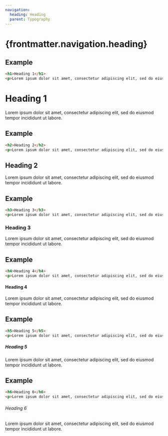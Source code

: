 ```yaml
---
navigation:
  heading: Heading
  parent: Typography
---
```


# {frontmatter.navigation.heading}
## Example
```html
<h1>Heading 1</h1>
<p>Lorem ipsum dolor sit amet, consectetur adipiscing elit, sed do eiusmod tempor incididunt ut labore.</p>
```
<h1>Heading 1</h1>
<p>Lorem ipsum dolor sit amet, consectetur adipiscing elit, sed do eiusmod tempor incididunt ut labore.</p>

## Example
```html
<h2>Heading 2</h2>
<p>Lorem ipsum dolor sit amet, consectetur adipiscing elit, sed do eiusmod tempor incididunt ut labore.</p>
```
<h2>Heading 2</h2>
<p>Lorem ipsum dolor sit amet, consectetur adipiscing elit, sed do eiusmod tempor incididunt ut labore.</p>

## Example
```html
<h3>Heading 3</h3>
<p>Lorem ipsum dolor sit amet, consectetur adipiscing elit, sed do eiusmod tempor incididunt ut labore.</p>
```
<h3>Heading 3</h3>
<p>Lorem ipsum dolor sit amet, consectetur adipiscing elit, sed do eiusmod tempor incididunt ut labore.</p>

## Example
```html
<h4>Heading 4</h4>
<p>Lorem ipsum dolor sit amet, consectetur adipiscing elit, sed do eiusmod tempor incididunt ut labore.</p>
```
<h4>Heading 4</h4>
<p>Lorem ipsum dolor sit amet, consectetur adipiscing elit, sed do eiusmod tempor incididunt ut labore.</p>

## Example
```html
<h5>Heading 5</h5>
<p>Lorem ipsum dolor sit amet, consectetur adipiscing elit, sed do eiusmod tempor incididunt ut labore.</p>
```
<h5>Heading 5</h5>
<p>Lorem ipsum dolor sit amet, consectetur adipiscing elit, sed do eiusmod tempor incididunt ut labore.</p>

## Example
```html
<h6>Heading 6</h6>
<p>Lorem ipsum dolor sit amet, consectetur adipiscing elit, sed do eiusmod tempor incididunt ut labore.</p>
```
<h6>Heading 6</h6>
<p>Lorem ipsum dolor sit amet, consectetur adipiscing elit, sed do eiusmod tempor incididunt ut labore.</p>
